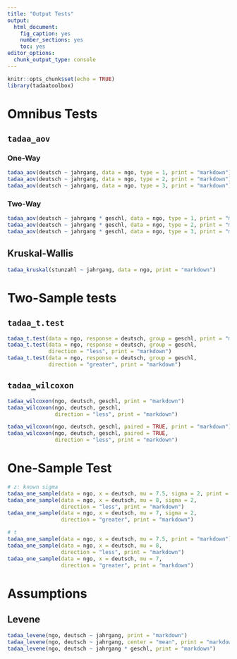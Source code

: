 ```yaml
---
title: "Output Tests"
output: 
  html_document: 
    fig_caption: yes
    number_sections: yes
    toc: yes
editor_options: 
  chunk_output_type: console
---
```


```r
knitr::opts_chunk$set(echo = TRUE)
library(tadaatoolbox)
```

# Omnibus Tests

## `tadaa_aov`

### One-Way

```r
tadaa_aov(deutsch ~ jahrgang, data = ngo, type = 1, print = "markdown")
tadaa_aov(deutsch ~ jahrgang, data = ngo, type = 2, print = "markdown")
tadaa_aov(deutsch ~ jahrgang, data = ngo, type = 3, print = "markdown")
```


### Two-Way

```r
tadaa_aov(deutsch ~ jahrgang * geschl, data = ngo, type = 1, print = "markdown")
tadaa_aov(deutsch ~ jahrgang * geschl, data = ngo, type = 2, print = "markdown")
tadaa_aov(deutsch ~ jahrgang * geschl, data = ngo, type = 3, print = "markdown")
```

## Kruskal-Wallis

```r
tadaa_kruskal(stunzahl ~ jahrgang, data = ngo, print = "markdown")
```


# Two-Sample tests

## `tadaa_t.test`

```r
tadaa_t.test(data = ngo, response = deutsch, group = geschl, print = "markdown")
tadaa_t.test(data = ngo, response = deutsch, group = geschl, 
             direction = "less", print = "markdown")
tadaa_t.test(data = ngo, response = deutsch, group = geschl, 
             direction = "greater", print = "markdown")
```

## `tadaa_wilcoxon`

```r
tadaa_wilcoxon(ngo, deutsch, geschl, print = "markdown")
tadaa_wilcoxon(ngo, deutsch, geschl, 
               direction = "less", print = "markdown")

tadaa_wilcoxon(ngo, deutsch, geschl, paired = TRUE, print = "markdown")
tadaa_wilcoxon(ngo, deutsch, geschl, paired = TRUE, 
               direction = "less", print = "markdown")

```

# One-Sample Test

```r
# z: known sigma
tadaa_one_sample(data = ngo, x = deutsch, mu = 7.5, sigma = 2, print = "markdown")
tadaa_one_sample(data = ngo, x = deutsch, mu = 8, sigma = 2, 
                 direction = "less", print = "markdown")
tadaa_one_sample(data = ngo, x = deutsch, mu = 7, sigma = 2, 
                 direction = "greater", print = "markdown")

# t
tadaa_one_sample(data = ngo, x = deutsch, mu = 7.5, print = "markdown")
tadaa_one_sample(data = ngo, x = deutsch, mu = 8, 
                 direction = "less", print = "markdown")
tadaa_one_sample(data = ngo, x = deutsch, mu = 7, 
                 direction = "greater", print = "markdown")
```

# Assumptions

## Levene

```r
tadaa_levene(ngo, deutsch ~ jahrgang, print = "markdown")
tadaa_levene(ngo, deutsch ~ jahrgang, center = "mean", print = "markdown")
tadaa_levene(ngo, deutsch ~ jahrgang * geschl, print = "markdown")
```



